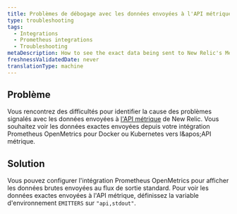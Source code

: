 ```yaml
---
title: Problèmes de débogage avec les données envoyées à l'API métrique (intégration Prometheus )
type: troubleshooting
tags:
  - Integrations
  - Prometheus integrations
  - Troubleshooting
metaDescription: How to see the exact data being sent to New Relic's Metric API from your Prometheus OpenMetrics integration for Docker or Kubernetes.
freshnessValidatedDate: never
translationType: machine
---
```


## Problème

Vous rencontrez des difficultés pour identifier la cause des problèmes signalés avec les données envoyées à [l&apos;API métrique](/docs/data-ingest-apis/get-data-new-relic/metric-api/introduction-metric-api) de New Relic. Vous souhaitez voir les données exactes envoyées depuis votre intégration Prometheus OpenMetrics pour Docker ou Kubernetes vers l&amp;apos;API métrique.

## Solution

Vous pouvez configurer l&apos;intégration Prometheus OpenMetrics pour afficher les données brutes envoyées au flux de sortie standard. Pour voir les données exactes envoyées à l&apos;API métrique, définissez la variable d&apos;environnement `EMITTERS` sur `"api,stdout"`.